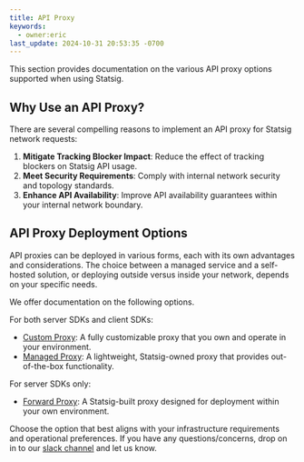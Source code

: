 ```yaml
---
title: API Proxy
keywords:
  - owner:eric
last_update: 2024-10-31 20:53:35 -0700
---
```


This section provides documentation on the various API proxy options supported when using Statsig.

## Why Use an API Proxy?

There are several compelling reasons to implement an API proxy for Statsig network requests:

1. **Mitigate Tracking Blocker Impact**: Reduce the effect of tracking blockers on Statsig API usage.
2. **Meet Security Requirements**: Comply with internal network security and topology standards.
3. **Enhance API Availability**: Improve API availability guarantees within your internal network boundary.

## API Proxy Deployment Options

API proxies can be deployed in various forms, each with its own advantages and considerations. The choice between a managed service and a self-hosted solution, or deploying outside versus inside your network, depends on your specific needs.

We offer documentation on the following options.

For both server SDKs and client SDKs:

- [Custom Proxy](/custom_proxy): A fully customizable proxy that you own and operate in your environment.
- [Managed Proxy](/infrastructure/managed-proxy): A lightweight, Statsig-owned proxy that provides out-of-the-box functionality.

For server SDKs only:

- [Forward Proxy](/server/concepts/forward_proxy): A Statsig-built proxy designed for deployment within your own environment.

Choose the option that best aligns with your infrastructure requirements and operational preferences. If you have any questions/concerns, drop on in to our [slack channel](https://www.statsig.com/slack) and let us know.
